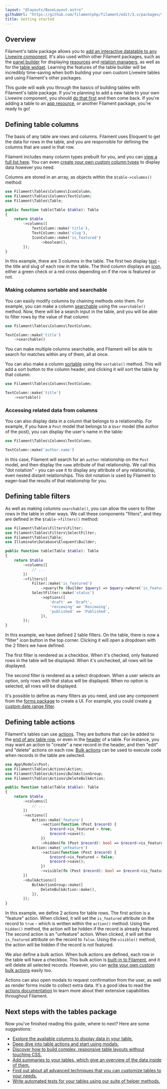 ```yaml
---
layout: "@layouts/BaseLayout.astro"
githubUrl: "https://github.com/filamentphp/filament/edit/3.x/packages/tables/docs/02-getting-started.md"
title: Getting started
---
```


## Overview

Filament's table package allows you to [add an interactive datatable to any Livewire component](adding-a-table-to-a-livewire-component). It's also used within other Filament packages, such as the [panel builder](../panels) for displaying [resources](../panels/resources) and [relation managers](../panels/resources/relation-managers), as well as for the [table widget](../panels/dashboard#table-widgets). Learning the features of the table builder will be incredibly time-saving when both building your own custom Livewire tables and using Filament's other packages.

This guide will walk you through the basics of building tables with Filament's table package. If you're planning to add a new table to your own Livewire component, you should [do that first](adding-a-table-to-a-livewire-component) and then come back. If you're adding a table to an [app resource](../panels/resources), or another Filament package, you're ready to go!

## Defining table columns

The basis of any table are rows and columns. Filament uses Eloquent to get the data for rows in the table, and you are responsible for defining the columns that are used in that row.

Filament includes many column types prebuilt for you, and you can [view a full list here](columns/getting-started#available-columns). You can even [create your own custom column types](columns/custom) to display data however you need.

Columns are stored in an array, as objects within the `$table->columns()` method:

```php
use Filament\Tables\Columns\IconColumn;
use Filament\Tables\Columns\TextColumn;
use Filament\Tables\Table;

public function table(Table $table): Table
{
    return $table
        ->columns([
            TextColumn::make('title'),
            TextColumn::make('slug'),
            IconColumn::make('is_featured')
                ->boolean(),
        ]);
}
```

<AutoScreenshot name="tables/getting-started/columns" alt="Table with columns" version="3.x" />

In this example, there are 3 columns in the table. The first two display [text](columns/text) - the title and slug of each row in the table. The third column displays an [icon](columns/icon), either a green check or a red cross depending on if the row is featured or not.

### Making columns sortable and searchable

You can easily modify columns by chaining methods onto them. For example, you can make a column [searchable](columns/getting-started#searching) using the `searchable()` method. Now, there will be a search input in the table, and you will be able to filter rows by the value of that column:

```php
use Filament\Tables\Columns\TextColumn;

TextColumn::make('title')
    ->searchable()
```

<AutoScreenshot name="tables/getting-started/searchable-columns" alt="Table with searchable column" version="3.x" />

You can make multiple columns searchable, and Filament will be able to search for matches within any of them, all at once.

You can also make a column [sortable](columns/getting-started#sorting) using the `sortable()` method. This will add a sort button to the column header, and clicking it will sort the table by that column:

```php
use Filament\Tables\Columns\TextColumn;

TextColumn::make('title')
    ->sortable()
```

<AutoScreenshot name="tables/getting-started/sortable-columns" alt="Table with sortable column" version="3.x" />

### Accessing related data from columns

You can also display data in a column that belongs to a relationship. For example, if you have a `Post` model that belongs to a `User` model (the author of the post), you can display the user's name in the table:

```php
use Filament\Tables\Columns\TextColumn;

TextColumn::make('author.name')
```

<AutoScreenshot name="tables/getting-started/relationship-columns" alt="Table with relationship column" version="3.x" />

In this case, Filament will search for an `author` relationship on the `Post` model, and then display the `name` attribute of that relationship. We call this "dot notation" - you can use it to display any attribute of any relationship, even nested distant relationships. This dot notation is used by Filament to eager-load the results of that relationship for you.

## Defining table filters

As well as making columns `searchable()`, you can allow the users to filter rows in the table in other ways. We call these components "filters", and they are defined in the `$table->filters()` method:

```php
use Filament\Tables\Filters\Filter;
use Filament\Tables\Filters\SelectFilter;
use Filament\Tables\Table;
use Illuminate\Database\Eloquent\Builder;

public function table(Table $table): Table
{
    return $table
        ->columns([
            // ...
        ])
        ->filters([
            Filter::make('is_featured')
                ->query(fn (Builder $query) => $query->where('is_featured', true)),
            SelectFilter::make('status')
                ->options([
                    'draft' => 'Draft',
                    'reviewing' => 'Reviewing',
                    'published' => 'Published',
                ]),
        ]);
}
```

<AutoScreenshot name="tables/getting-started/filters" alt="Table with filters" version="3.x" />

In this example, we have defined 2 table filters. On the table, there is now a "filter" icon button in the top corner. Clicking it will open a dropdown with the 2 filters we have defined.

The first filter is rendered as a checkbox. When it's checked, only featured rows in the table will be displayed. When it's unchecked, all rows will be displayed.

The second filter is rendered as a select dropdown. When a user selects an option, only rows with that status will be displayed. When no option is selected, all rows will be displayed.

It's possible to define as many filters as you need, and use any component from the [forms package](../forms) to create a UI. For example, you could create [a custom date range filter](../filters#custom-filter-forms).

## Defining table actions

Filament's tables can use [actions](../actions/overview). They are buttons that can be added to the [end of any table row](actions#row-actions), or even in the [header](actions#header-actions) of a table. For instance, you may want an action to "create" a new record in the header, and then "edit" and "delete" actions on each row. [Bulk actions](actions#bulk-actions) can be used to execute code when records in the table are selected.

```php
use App\Models\Post;
use Filament\Tables\Actions\Action;
use Filament\Tables\Actions\BulkActionGroup;
use Filament\Tables\Actions\DeleteBulkAction;

public function table(Table $table): Table
{
    return $table
        ->columns([
            // ...
        ])
        ->actions([
            Action::make('feature')
                ->action(function (Post $record) {
                    $record->is_featured = true;
                    $record->save();
                })
                ->hidden(fn (Post $record): bool => $record->is_featured),
            Action::make('unfeature')
                ->action(function (Post $record) {
                    $record->is_featured = false;
                    $record->save();
                })
                ->visible(fn (Post $record): bool => $record->is_featured),
        ])
        ->bulkActions([
            BulkActionGroup::make([
                DeleteBulkAction::make(),
            ]),
        ]);
}
```

<AutoScreenshot name="tables/getting-started/actions" alt="Table with actions" version="3.x" />

In this example, we define 2 actions for table rows. The first action is a "feature" action. When clicked, it will set the `is_featured` attribute on the record to `true` - which is written within the `action()` method. Using the `hidden()` method, the action will be hidden if the record is already featured. The second action is an "unfeature" action. When clicked, it will set the `is_featured` attribute on the record to `false`. Using the `visible()` method, the action will be hidden if the record is not featured.

We also define a bulk action. When bulk actions are defined, each row in the table will have a checkbox. This bulk action is [built-in to Filament](../actions/prebuilt-actions/delete#bulk-delete), and it will delete all selected records. However, you can [write your own custom bulk actions](actions#bulk-actions) easily too.

<AutoScreenshot name="tables/getting-started/actions-modal" alt="Table with action modal open" version="3.x" />

Actions can also open modals to request confirmation from the user, as well as render forms inside to collect extra data. It's a good idea to read the [actions documentation](../actions/overview) to learn more about their extensive capabilities throughout Filament.

## Next steps with the tables package

Now you've finished reading this guide, where to next? Here are some suggestions:

- [Explore the available columns to display data in your table.](columns/getting-started#available-columns)
- [Deep dive into table actions and start using modals.](actions)
- [Discover how to build complex, responsive table layouts without touching CSS.](layout)
- [Add summaries to your tables, which give an overview of the data inside of them.](summaries)
- [Find out about all advanced techniques that you can customize tables to your needs.](advanced)
- [Write automated tests for your tables using our suite of helper methods.](testing)
